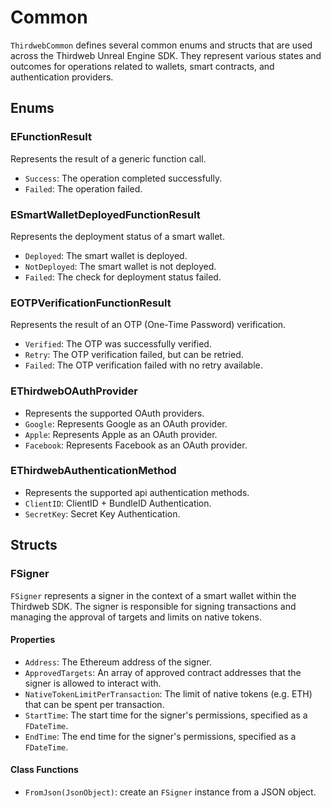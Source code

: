 

# Common

`ThirdwebCommon` defines several common enums and structs that are used across the Thirdweb Unreal Engine SDK. They
represent various states and outcomes for operations related to wallets, smart contracts, and authentication providers.

## Enums

### **EFunctionResult**
Represents the result of a generic function call.
- `Success`: The operation completed successfully.
- `Failed`: The operation failed.

### **ESmartWalletDeployedFunctionResult**
Represents the deployment status of a smart wallet.
- `Deployed`: The smart wallet is deployed.
- `NotDeployed`: The smart wallet is not deployed.
- `Failed`: The check for deployment status failed.

### **EOTPVerificationFunctionResult**
Represents the result of an OTP (One-Time Password) verification.
- `Verified`: The OTP was successfully verified.
- `Retry`: The OTP verification failed, but can be retried.
- `Failed`: The OTP verification failed with no retry available.

### **EThirdwebOAuthProvider**
- Represents the supported OAuth providers.
- `Google`: Represents Google as an OAuth provider.
- `Apple`: Represents Apple as an OAuth provider.
- `Facebook`: Represents Facebook as an OAuth provider.

### **EThirdwebAuthenticationMethod**
- Represents the supported api authentication methods.
- `ClientID`: ClientID + BundleID Authentication.
- `SecretKey`: Secret Key Authentication.

## Structs

### FSigner

`FSigner` represents a signer in the context of a smart wallet within the Thirdweb SDK. The signer is responsible for
signing transactions and managing the approval of targets and limits on native tokens.

#### Properties
- `Address`: The Ethereum address of the signer.
- `ApprovedTargets`: An array of approved contract addresses that the signer is allowed to interact with.
- `NativeTokenLimitPerTransaction`: The limit of native tokens (e.g. ETH) that can be spent per transaction.
- `StartTime`: The start time for the signer's permissions, specified as a `FDateTime`.
- `EndTime`: The end time for the signer's permissions, specified as a `FDateTime`.

#### Class Functions
- `FromJson(JsonObject)`: create an `FSigner` instance from a JSON object.
